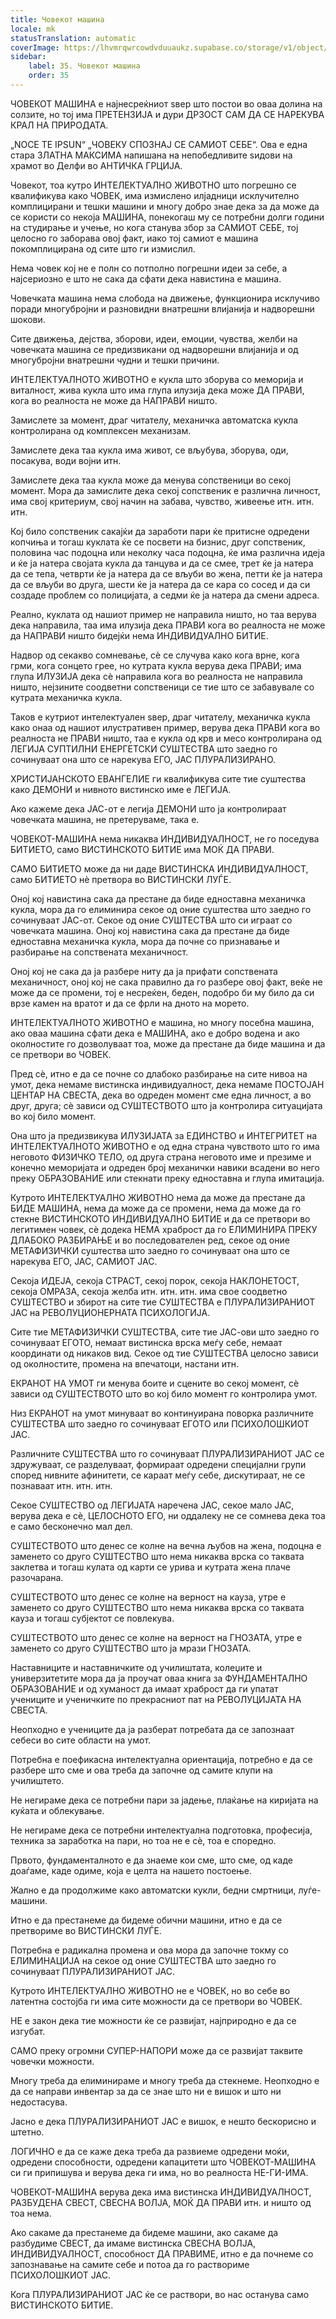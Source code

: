 ```yaml
---
title: Човекот машина
locale: mk
statusTranslation: automatic
coverImage: https://lhvmrqwrcowdvduuaukz.supabase.co/storage/v1/object/public/strapi-uploads/small_cover-educacion-fundamental.webp-2d51a7828a2b1309555be27f7e2a61a0.webp
sidebar:
    label: 35. Човекот машина
    order: 35
---
```

ЧОВЕКОТ МАШИНА е најнесреќниот ѕвер што постои во оваа долина на солзите, но тој има ПРЕТЕНЗИЈА и дури ДРЗОСТ САМ ДА СЕ НАРЕКУВА КРАЛ НА ПРИРОДАТА.

„NOCE TE IPSUN“ „ЧОВЕКУ СПОЗНАЈ СЕ САМИОТ СЕБЕ“. Ова е една стара ЗЛАТНА МАКСИМА напишана на непобедливите ѕидови на храмот во Делфи во АНТИЧКА ГРЦИЈА.

Човекот, тоа кутро ИНТЕЛЕКТУАЛНО ЖИВОТНО што погрешно се квалификува како ЧОВЕК, има измислено илјадници исклучително комплицирани и тешки машини и многу добро знае дека за да може да се користи со некоја МАШИНА, понекогаш му се потребни долги години на студирање и учење, но кога станува збор за САМИОТ СЕБЕ, тој целосно го заборава овој факт, иако тој самиот е машина покомплицирана од сите што ги измислил.

Нема човек кој не е полн со потполно погрешни идеи за себе, а најсериозно е што не сака да сфати дека навистина е машина.

Човечката машина нема слобода на движење, функционира исклучиво поради многубројни и разновидни внатрешни влијанија и надворешни шокови.

Сите движења, дејства, зборови, идеи, емоции, чувства, желби на човечката машина се предизвикани од надворешни влијанија и од многубројни внатрешни чудни и тешки причини.

ИНТЕЛЕКТУАЛНОТО ЖИВОТНО е кукла што зборува со меморија и виталност, жива кукла што има глупа илузија дека може ДА ПРАВИ, кога во реалноста не може да НАПРАВИ ништо.

Замислете за момент, драг читателу, механичка автоматска кукла контролирана од комплексен механизам.

Замислете дека таа кукла има живот, се вљубува, зборува, оди, посакува, води војни итн.

Замислете дека таа кукла може да менува сопственици во секој момент. Мора да замислите дека секој сопственик е различна личност, има свој критериум, свој начин на забава, чувство, живеење итн. итн. итн.

Кој било сопственик сакајќи да заработи пари ќе притисне одредени копчиња и тогаш куклата ќе се посвети на бизнис, друг сопственик, половина час подоцна или неколку часа подоцна, ќе има различна идеја и ќе ја натера својата кукла да танцува и да се смее, трет ќе ја натера да се тепа, четврти ќе ја натера да се вљуби во жена, петти ќе ја натера да се вљуби во друга, шести ќе ја натера да се кара со сосед и да си создаде проблем со полицијата, а седми ќе ја натера да смени адреса.

Реално, куклата од нашиот пример не направила ништо, но таа верува дека направила, таа има илузија дека ПРАВИ кога во реалноста не може да НАПРАВИ ништо бидејќи нема ИНДИВИДУАЛНО БИТИЕ.

Надвор од секакво сомневање, сè се случува како кога врне, кога грми, кога сонцето грее, но кутрата кукла верува дека ПРАВИ; има глупа ИЛУЗИЈА дека сè направила кога во реалноста не направила ништо, нејзините соодветни сопственици се тие што се забавувале со кутрата механичка кукла.

Таков е кутриот интелектуален ѕвер, драг читателу, механичка кукла како онаа од нашиот илустративен пример, верува дека ПРАВИ кога во реалноста не ПРАВИ ништо, таа е кукла од крв и месо контролирана од ЛЕГИЈА СУПТИЛНИ ЕНЕРГЕТСКИ СУШТЕСТВА што заедно го сочинуваат она што се нарекува ЕГО, ЈАС ПЛУРАЛИЗИРАНО.

ХРИСТИЈАНСКОТО ЕВАНГЕЛИЕ ги квалификува сите тие суштества како ДЕМОНИ и нивното вистинско име е ЛЕГИЈА.

Ако кажеме дека ЈАС-от е легија ДЕМОНИ што ја контролираат човечката машина, не претеруваме, така е.

ЧОВЕКОТ-МАШИНА нема никаква ИНДИВИДУАЛНОСТ, не го поседува БИТИЕТО, само ВИСТИНСКОТО БИТИЕ има МОЌ ДА ПРАВИ.

САМО БИТИЕТО може да ни даде ВИСТИНСКА ИНДИВИДУАЛНОСТ, само БИТИЕТО нè претвора во ВИСТИНСКИ ЛУЃЕ.

Оној кој навистина сака да престане да биде едноставна механичка кукла, мора да го елиминира секое од оние суштества што заедно го сочинуваат ЈАС-от. Секое од оние СУШТЕСТВА што си играат со човечката машина. Оној кој навистина сака да престане да биде едноставна механичка кукла, мора да почне со признавање и разбирање на сопствената механичност.

Оној кој не сака да ја разбере ниту да ја прифати сопствената механичност, оној кој не сака правилно да го разбере овој факт, веќе не може да се промени, тој е несреќен, беден, подобро би му било да си врзе камен на вратот и да се фрли на дното на морето.

ИНТЕЛЕКТУАЛНОТО ЖИВОТНО е машина, но многу посебна машина, ако оваа машина сфати дека е МАШИНА, ако е добро водена и ако околностите го дозволуваат тоа, може да престане да биде машина и да се претвори во ЧОВЕК.

Пред сè, итно е да се почне со длабоко разбирање на сите нивоа на умот, дека немаме вистинска индивидуалност, дека немаме ПОСТОЈАН ЦЕНТАР НА СВЕСТА, дека во одреден момент сме една личност, а во друг, друга; сè зависи од СУШТЕСТВОТО што ја контролира ситуацијата во кој било момент.

Она што ја предизвикува ИЛУЗИЈАТА за ЕДИНСТВО и ИНТЕГРИТЕТ на ИНТЕЛЕКТУАЛНОТО ЖИВОТНО е од една страна чувството што го има неговото ФИЗИЧКО ТЕЛО, од друга страна неговото име и презиме и конечно меморијата и одреден број механички навики всадени во него преку ОБРАЗОВАНИЕ или стекнати преку едноставна и глупа имитација.

Кутрото ИНТЕЛЕКТУАЛНО ЖИВОТНО нема да може да престане да БИДЕ МАШИНА, нема да може да се промени, нема да може да го стекне ВИСТИНСКОТО ИНДИВИДУАЛНО БИТИЕ и да се претвори во легитимен човек, сè додека НЕМА храброст да го ЕЛИМИНИРА ПРЕКУ ДЛАБОКО РАЗБИРАЊЕ и во последователен ред, секое од оние МЕТАФИЗИЧКИ суштества што заедно го сочинуваат она што се нарекува ЕГО, ЈАС, САМИОТ ЈАС.

Секоја ИДЕЈА, секоја СТРАСТ, секој порок, секоја НАКЛОНЕТОСТ, секоја ОМРАЗА, секоја желба итн. итн. итн. има свое соодветно СУШТЕСТВО и збирот на сите тие СУШТЕСТВА е ПЛУРАЛИЗИРАНИОТ ЈАС на РЕВОЛУЦИОНЕРНАТА ПСИХОЛОГИЈА.

Сите тие МЕТАФИЗИЧКИ СУШТЕСТВА, сите тие ЈАС-ови што заедно го сочинуваат ЕГОТО, немаат вистинска врска меѓу себе, немаат координати од никаков вид. Секое од тие СУШТЕСТВА целосно зависи од околностите, промена на впечатоци, настани итн.

ЕКРАНОТ НА УМОТ ги менува боите и сцените во секој момент, сè зависи од СУШТЕСТВОТО што во кој било момент го контролира умот.

Низ ЕКРАНОТ на умот минуваат во континуирана поворка различните СУШТЕСТВА што заедно го сочинуваат ЕГОТО или ПСИХОЛОШКИОТ ЈАС.

Различните СУШТЕСТВА што го сочинуваат ПЛУРАЛИЗИРАНИОТ ЈАС се здружуваат, се разделуваат, формираат одредени специјални групи според нивните афинитети, се караат меѓу себе, дискутираат, не се познаваат итн. итн. итн.

Секое СУШТЕСТВО од ЛЕГИЈАТА наречена ЈАС, секое мало ЈАС, верува дека е сè, ЦЕЛОСНОТО ЕГО, ни оддалеку не се сомнева дека тоа е само бесконечно мал дел.

СУШТЕСТВОТО што денес се колне на вечна љубов на жена, подоцна е заменето со друго СУШТЕСТВО што нема никаква врска со таквата заклетва и тогаш кулата од карти се урива и кутрата жена плаче разочарана.

СУШТЕСТВОТО што денес се колне на верност на кауза, утре е заменето со друго СУШТЕСТВО што нема никаква врска со таквата кауза и тогаш субјектот се повлекува.

СУШТЕСТВОТО што денес се колне на верност на ГНОЗАТА, утре е заменето со друго СУШТЕСТВО што ја мрази ГНОЗАТА.

Наставниците и наставничките од училиштата, колеџите и универзитетите мора да ја проучат оваа книга за ФУНДАМЕНТАЛНО ОБРАЗОВАНИЕ и од хуманост да имаат храброст да ги упатат учениците и ученичките по прекрасниот пат на РЕВОЛУЦИЈАТА НА СВЕСТА.

Неопходно е учениците да ја разберат потребата да се запознаат себеси во сите области на умот.

Потребна е поефикасна интелектуална ориентација, потребно е да се разбере што сме и ова треба да започне од самите клупи на училиштето.

Не негираме дека се потребни пари за јадење, плаќање на киријата на куќата и облекување.

Не негираме дека се потребни интелектуална подготовка, професија, техника за заработка на пари, но тоа не е сè, тоа е споредно.

Првото, фундаменталното е да знаеме кои сме, што сме, од каде доаѓаме, каде одиме, која е целта на нашето постоење.

Жално е да продолжиме како автоматски кукли, бедни смртници, луѓе-машини.

Итно е да престанеме да бидеме обични машини, итно е да се претвориме во ВИСТИНСКИ ЛУЃЕ.

Потребна е радикална промена и ова мора да започне токму со ЕЛИМИНАЦИЈА на секое од оние СУШТЕСТВА што заедно го сочинуваат ПЛУРАЛИЗИРАНИОТ ЈАС.

Кутрото ИНТЕЛЕКТУАЛНО ЖИВОТНО не е ЧОВЕК, но во себе во латентна состојба ги има сите можности да се претвори во ЧОВЕК.

НЕ е закон дека тие можности ќе се развијат, најприродно е да се изгубат.

САМО преку огромни СУПЕР-НАПОРИ може да се развијат таквите човечки можности.

Многу треба да елиминираме и многу треба да стекнеме. Неопходно е да се направи инвентар за да се знае што ни е вишок и што ни недостасува.

Јасно е дека ПЛУРАЛИЗИРАНИОТ ЈАС е вишок, е нешто бескорисно и штетно.

ЛОГИЧНО е да се каже дека треба да развиеме одредени моќи, одредени способности, одредени капацитети што ЧОВЕКОТ-МАШИНА си ги припишува и верува дека ги има, но во реалноста НЕ-ГИ-ИМА.

ЧОВЕКОТ-МАШИНА верува дека има вистинска ИНДИВИДУАЛНОСТ, РАЗБУДЕНА СВЕСТ, СВЕСНА ВОЛЈА, МОЌ ДА ПРАВИ итн. и ништо од тоа нема.

Ако сакаме да престанеме да бидеме машини, ако сакаме да разбудиме СВЕСТ, да имаме вистинска СВЕСНА ВОЛЈА, ИНДИВИДУАЛНОСТ, способност ДА ПРАВИМЕ, итно е да почнеме со запознавање на самите себе и потоа да го раствориме ПСИХОЛОШКИОТ ЈАС.

Кога ПЛУРАЛИЗИРАНИОТ ЈАС ќе се раствори, во нас останува само ВИСТИНСКОТО БИТИЕ.

